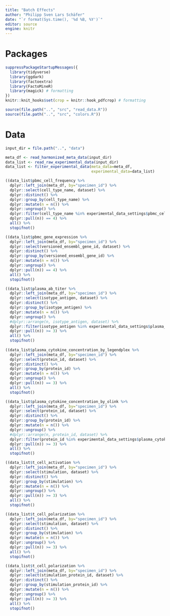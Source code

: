 ```yaml
---
title: "Batch Effects"
author: "Philipp Sven Lars Schäfer"
date: "`r format(Sys.time(), '%d %B, %Y')`"
editor: source
engine: knitr
---
```


# Packages

```r
suppressPackageStartupMessages({
  library(tidyverse)
  library(ggdark)
  library(factoextra)
  library(FactoMineR)
  library(magick) # formatting
})
knitr::knit_hooks$set(crop = knitr::hook_pdfcrop) # formatting

source(file.path("..", "src", "read_data.R"))
source(file.path("..", "src", "colors.R"))
```

# Data

```r
input_dir = file.path("..", "data")
```

```r
meta_df <- read_harmonized_meta_data(input_dir)
data_list <- read_raw_experimental_data(input_dir)
data_list <- filter_experimental_data(meta_data=meta_df, 
                                      experimental_data=data_list)
```

```r
((data_list$pbmc_cell_frequency %>%
  dplyr::left_join(meta_df, by="specimen_id") %>%
  dplyr::select(cell_type_name, dataset) %>%
  dplyr::distinct() %>%
  dplyr::group_by(cell_type_name) %>%
  dplyr::mutate(n = n()) %>%
  dplyr::ungroup() %>%
  dplyr::filter(cell_type_name %in% experimental_data_settings$pbmc_cell_frequency$feature_subset) %>%
  dplyr::pull(n)) == 4) %>%
  all() %>%
  stopifnot()

((data_list$pbmc_gene_expression %>%
  dplyr::left_join(meta_df, by="specimen_id") %>%
  dplyr::select(versioned_ensembl_gene_id, dataset) %>%
  dplyr::distinct() %>%
  dplyr::group_by(versioned_ensembl_gene_id) %>%
  dplyr::mutate(n = n()) %>%
  dplyr::ungroup() %>%
  dplyr::pull(n)) == 4) %>%
  all() %>%
  stopifnot()

((data_list$plasma_ab_titer %>%
  dplyr::left_join(meta_df, by="specimen_id") %>%
  dplyr::select(isotype_antigen, dataset) %>%
  dplyr::distinct() %>%
  dplyr::group_by(isotype_antigen) %>%
  dplyr::mutate(n = n()) %>%
  dplyr::ungroup() %>%
  #dplyr::arrange(n, isotype_antigen, dataset) %>%
  dplyr::filter(isotype_antigen %in% experimental_data_settings$plasma_antibody_levels$feature_subset) %>%
  dplyr::pull(n)) >= 3) %>%
  all() %>%
  stopifnot()
  
((data_list$plasma_cytokine_concentration_by_legendplex %>%
  dplyr::left_join(meta_df, by="specimen_id") %>%
  dplyr::select(protein_id, dataset) %>%
  dplyr::distinct() %>%
  dplyr::group_by(protein_id) %>%
  dplyr::mutate(n = n()) %>%
  dplyr::ungroup() %>%
  dplyr::pull(n)) == 3) %>%
  all() %>%
  stopifnot()

((data_list$plasma_cytokine_concentration_by_olink %>%
  dplyr::left_join(meta_df, by="specimen_id") %>%
  dplyr::select(protein_id, dataset) %>%
  dplyr::distinct() %>%
  dplyr::group_by(protein_id) %>%
  dplyr::mutate(n = n()) %>%
  dplyr::ungroup() %>%
  #dplyr::arrange(n, protein_id, dataset) %>%
  dplyr::filter(protein_id %in% experimental_data_settings$plasma_cytokine_concentration_by_olink$feature_subset) %>%
  dplyr::pull(n)) >= 3) %>%
  all() %>%
  stopifnot()

((data_list$t_cell_activation %>%
  dplyr::left_join(meta_df, by="specimen_id") %>%
  dplyr::select(stimulation, dataset) %>%
  dplyr::distinct() %>%
  dplyr::group_by(stimulation) %>%
  dplyr::mutate(n = n()) %>%
  dplyr::ungroup() %>%
  dplyr::pull(n)) >= 3) %>%
  all() %>%
  stopifnot()

((data_list$t_cell_polarization %>%
  dplyr::left_join(meta_df, by="specimen_id") %>%
  dplyr::select(stimulation, dataset) %>%
  dplyr::distinct() %>%
  dplyr::group_by(stimulation) %>%
  dplyr::mutate(n = n()) %>%
  dplyr::ungroup() %>%
  dplyr::pull(n)) >= 3) %>%
  all() %>%
  stopifnot()

((data_list$t_cell_polarization %>%
  dplyr::left_join(meta_df, by="specimen_id") %>%
  dplyr::select(stimulation_protein_id, dataset) %>%
  dplyr::distinct() %>%
  dplyr::group_by(stimulation_protein_id) %>%
  dplyr::mutate(n = n()) %>%
  dplyr::ungroup() %>%
  dplyr::pull(n)) >= 3) %>%
  all() %>%
  stopifnot()
```



